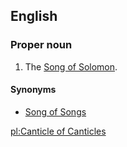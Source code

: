 {{book of the Bible|Song of Solomon}}

==English==
===Proper noun===
{{en-proper noun}}
# {{context|biblical|lang=en}} The [[Song of Solomon]].

====Synonyms====
* [[Song of Songs]]

[[pl:Canticle of Canticles]]